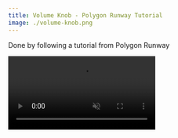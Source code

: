 ```yaml
---
title: Volume Knob - Polygon Runway Tutorial
image: ./volume-knob.png
---
```



Done by following a tutorial from Polygon Runway

<video src={video} playsInline autoplay muted loop class="object-cover w-full h-full" />

Link to the tutorial: https://www.youtube.com/watch?v=js8vL383tjk
